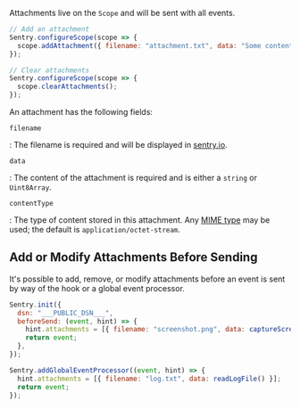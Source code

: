 Attachments live on the `Scope` and will be sent with all events.

```javascript
// Add an attachment
Sentry.configureScope(scope => {
  scope.addAttachment({ filename: "attachment.txt", data: "Some content" });
});

// Clear attachments
Sentry.configureScope(scope => {
  scope.clearAttachments();
});
```

An attachment has the following fields:

`filename`

: The filename is required and will be displayed in [sentry.io](https://sentry.io).

`data`

: The content of the attachment is required and is either a `string` or `Uint8Array`.

`contentType`

: The type of content stored in this attachment. Any [MIME
type](https://www.iana.org/assignments/media-types/media-types.xhtml) may be
used; the default is `application/octet-stream`.

## Add or Modify Attachments Before Sending

It's possible to add, remove, or modify attachments before an event is sent by way of
the <PlatformLink to="/configuration/options/#before-send"><PlatformIdentifier name="before-send" /></PlatformLink>
hook or a global event processor.

```javascript
Sentry.init({
  dsn: "___PUBLIC_DSN___",
  beforeSend: (event, hint) => {
    hint.attachments = [{ filename: "screenshot.png", data: captureScreen() }];
    return event;
  },
});

Sentry.addGlobalEventProcessor((event, hint) => {
  hint.attachments = [{ filename: "log.txt", data: readLogFile() }];
  return event;
});
```
